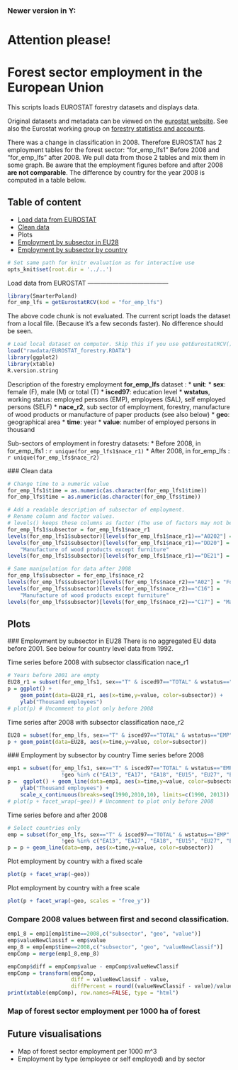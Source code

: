 ### Newer version in Y:\Macro\Visualisation\Choropleth\docs\EUROSTAT

Attention please!
=============

Forest sector employment in the European Union
========================================================
This scripts loads EUROSTAT forestry datasets and displays data.

Original datasets and metadata can be viewed on the [eurostat website](http://epp.eurostat.ec.europa.eu/portal/page/portal/forestry/data/database). See also the Eurostat working group on [forestry statistics and accounts](https://circabc.europa.eu/w/browse/8be55496-f9fe-4c00-923e-bbebf52f0ec6).

There was a change in classification in 2008. Therefore EUROSTAT has 2 employment tables for the forest sector: "for_emp_lfs1" Before 2008 and "for_emp_lfs" after 2008. We pull data from those 2 tables and mix them in some graph. Be aware that the employment figures before and after 2008 __are not comparable__. The difference by country for the year 2008 is computed in a table below.

Table of content
----------------
* [Load data from EUROSTAT](#load)
* [Clean data](#clean)
* Plots
 * [Employment by subsector in EU28](#empEU28)
 * [Employment by subsector by country](#empCountry)

```r
# Set same path for knitr evaluation as for interactive use
opts_knit$set(root.dir = '../..')
```

<a name="load"></a>
Load data from EUROSTAT
---------------------------------------
```r
library(SmarterPoland)
for_emp_lfs = getEurostatRCV(kod = "for_emp_lfs")
```
The above code chunk is not evaluated.
The current script loads the dataset from a local file.
(Because it's a few seconds faster). No difference should be seen.

```r
# Load local dataset on computer. Skip this if you use getEurostatRCV() above.
load("rawdata/EUROSTAT_forestry.RDATA")
library(ggplot2)
library(xtable)
R.version.string
```

Description of the forestry employment __for_emp_lfs__ dataset :
* __unit__:
* __sex__: female (F), male (M) or total (T)
* __isced97__: education level
* __wstatus__, working status: employed persons (EMP), employees (SAL), self employed persons (SELF)
* __nace_r2__, sub sector of employment, forestry, manufacture of wood products or manufacture of paper products (see also below)
* __geo__: geographical area
* __time__: year
* __value__: number of employed persons in thousand

Sub-sectors of employment in forestry datasets:
* Before 2008, in for_emp_lfs1 : `r unique(for_emp_lfs1$nace_r1)`
* After 2008, in for_emp_lfs : `r unique(for_emp_lfs$nace_r2)`

<a name="clean"></a>
### Clean data
```r
# Change time to a numeric value
for_emp_lfs1$time = as.numeric(as.character(for_emp_lfs1$time))
for_emp_lfs$time = as.numeric(as.character(for_emp_lfs$time))

# Add a readable description of subsector of employment.
# Rename column and factor values. 
# levels() keeps these columns as factor (The use of factors may not be needed).
for_emp_lfs1$subsector = for_emp_lfs1$nace_r1
levels(for_emp_lfs1$subsector)[levels(for_emp_lfs1$nace_r1)=="A0202"] = "Forestry and logging"
levels(for_emp_lfs1$subsector)[levels(for_emp_lfs1$nace_r1)=="DD20"] = 
    "Manufacture of wood products except furniture"
levels(for_emp_lfs1$subsector)[levels(for_emp_lfs1$nace_r1)=="DE21"] = "Manufacture of paper products"

# Same manipulation for data after 2008
for_emp_lfs$subsector = for_emp_lfs$nace_r2
levels(for_emp_lfs$subsector)[levels(for_emp_lfs$nace_r2)=="A02"] = "Forestry and logging"
levels(for_emp_lfs$subsector)[levels(for_emp_lfs$nace_r2)=="C16"] = 
    "Manufacture of wood products except furniture"
levels(for_emp_lfs$subsector)[levels(for_emp_lfs$nace_r2)=="C17"] = "Manufacture of paper products"
```


Plots 
-----
<a name="empEU28"></a>
### Employment by subsector in EU28
There is no aggregated EU data before 2001. See below for country level data from 1992.

Time series before 2008 with subsector classification nace_r1
```r
# Years before 2001 are empty
EU28_r1 = subset(for_emp_lfs1, sex=="T" & isced97=="TOTAL" & wstatus=="EMP" & geo=="EU28" & time>2001 )
p = ggplot() +
    geom_point(data=EU28_r1, aes(x=time,y=value, color=subsector)) +
    ylab("Thousand employees") 
# plot(p) # Uncomment to plot only before 2008
```

Time series after 2008 with subsector classification nace_r2
```r
EU28 = subset(for_emp_lfs, sex=="T" & isced97=="TOTAL" & wstatus=="EMP" & geo=="EU28" )
p + geom_point(data=EU28, aes(x=time,y=value, color=subsector)) 
```


<a name="empCountry"></a>
### Employment by subsector by country
Time series before 2008
```r
emp1 = subset(for_emp_lfs1, sex=="T" & isced97=="TOTAL" & wstatus=="EMP" & !is.na(value) &
                 !geo %in% c("EA13", "EA17", "EA18", "EU15", "EU27", "EU28"))
p =  ggplot() + geom_line(data=emp1, aes(x=time,y=value, color=subsector)) +
    ylab("Thousand employees") +
    scale_x_continuous(breaks=seq(1990,2010,10), limits=c(1990, 2013))
# plot(p + facet_wrap(~geo)) # Uncomment to plot only before 2008
```

Time series before and after 2008
```r
# Select countries only
emp = subset(for_emp_lfs, sex=="T" & isced97=="TOTAL" & wstatus=="EMP" & !is.na(value) &
                 !geo %in% c("EA13", "EA17", "EA18", "EU15", "EU27", "EU28"))
p = p + geom_line(data=emp, aes(x=time,y=value, color=subsector)) 
```

Plot employment by country with a fixed scale
```r
plot(p + facet_wrap(~geo))
```

Plot employment by country with a free scale
```r
plot(p + facet_wrap(~geo, scales = "free_y"))
```

### Compare 2008 values between first and second classification.
```r
emp1_8 = emp1[emp1$time==2008,c("subsector", "geo", "value")]
emp$valueNewClassif = emp$value
emp_8 = emp[emp$time==2008,c("subsector", "geo", "valueNewClassif")]
empComp = merge(emp1_8,emp_8)

empComp$diff = empComp$value - empComp$valueNewClassif
empComp = transform(empComp,
                    diff = valueNewClassif - value, 
                    diffPercent = round((valueNewClassif - value)/value*100))
print(xtable(empComp), row.names=FALSE, type = "html")
```

### Map of forest sector employment per 1000 ha of forest



Future visualisations
---------------------
* Map of forest sector employment per 1000 m^3
* Employment by type (employee or self employed) and by sector
